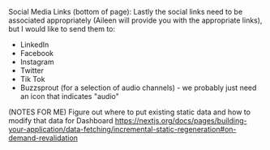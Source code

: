 
Social Media Links (bottom of page):
Lastly the social links need to be associated appropriately (Aileen will provide you with the appropriate links), but I would like to send them to:
- LinkedIn
- Facebook
- Instagram
- Twitter
- Tik Tok
- Buzzsprout (for a selection of audio channels) - we probably just need an icon that indicates "audio"

(NOTES FOR ME)
Figure out where to put existing static data and how to modify that data for Dashboard
https://nextjs.org/docs/pages/building-your-application/data-fetching/incremental-static-regeneration#on-demand-revalidation